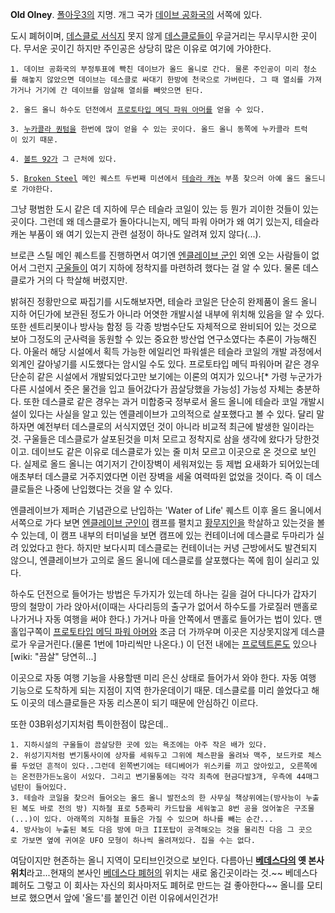 '''Old Olney'''. [[폴아웃3]]의 지명. 개그 국가 [[데이브 공화국]]의 서쪽에 있다.

도시 폐허이며, [[데스클로 서식지]] 못지 않게 [[데스클로]]들이 우글거리는 무시무시한 곳이다. 무서운 곳이긴 하지만 주인공은 상당히 많은 이유로 여기에 가야한다.
 
 1. 데이브 공화국의 부정투표에 빡친 데이브가 올드 올니로 간다. 물론 주인공이 미리 청소를 해놓지 않았으면 데이브는 데스클로 싸대기 한방에 천국으로 가버린다. 그 때 열쇠를 가져가거나 거기에 간 데이브를 암살해 열쇠를 빼앗으면 된다.

 2. 올드 올니 하수도 던전에서 [[프로토타입 메딕 파워 아머]]를 얻을 수 있다. 

 3. [[누카콜라 퀀텀]]을 한번에 많이 얻을 수 있는 곳이다. 올드 올니 동쪽에 누카콜라 트럭이 있기 때문.

 4. [[볼트 92]]가 그 근처에 있다.

 5. [[Broken Steel]] 메인 퀘스트 두번째 미션에서 [[테슬라 캐논]] 부품 찾으러 아예 올드 올드니로 가야한다.

그냥 평범한 도시 같은 데 지하에 무슨 테슬라 코일이 있는 등 뭔가 괴이한 것들이 있는 곳이다. 그런데 왜 데스클로가 돌아다니는지, 메딕 파워 아머가 왜 여기 있는지, 테슬라 캐논 부품이 왜 여기 있는지 관련 설정이 하나도 알려져 있지 않다(...).

브로큰 스틸 메인 퀘스트를 진행하면서 여기엔 [[엔클레이브 군인]] 외엔 오는 사람들이 없어서 그런지 [[구울]]들이 여기 지하에 정착지를 마련하려 했다는 걸 알 수 있다. 물론 데스클로가 거의 다 학살해 버렸지만.

밝혀진 정황만으로 짜집기를 시도해보자면, 테슬라 코일은 단순히 완제품이 올드 올니 지하 어딘가에 보관된 정도가 아니라 어엿한 개발시설 내부에 위치해 있음을 알 수 있다. 또한 센트리봇이나 방사능 함정 등 각종 방범수단도 자체적으로 완비되어 있는 것으로 보아 그정도의 군사력을 동원할 수 있는 중요한 방산업 연구소였다는 추론이 가능해진다. 아울러 해당 시설에서 획득 가능한 에일리언 파워셀은 테슬라 코일의 개발 과정에서 외계인 갈아넣기를 시도했다는 암시일 수도 있다. 프로토타입 메딕 파워아머 같은 경우 단순히 같은 시설에서 개발되었다고만 보기에는 이론의 여지가 있으나[* 가령 누군가가 다른 시설에서 줏은 물건을 입고 들어갔다가 끔살당했을 가능성] 가능성 자체는 충분하다. 또한 데스클로 같은 경우는 과거 미합중국 정부로서 올드 올니에 테슬라 코일 개발시설이 있다는 사실을 알고 있는 엔클레이브가 고의적으로 살포했다고 볼 수 있다. 달리 말하자면 예전부터 데스클로의 서식지였던 것이 아니라 비교적 최근에 발생한 일이라는 것. 구울들은 데스클로가 살포된것을 미처 모르고 정착지로 삼을 생각에 왔다가 당한것이고. 데이브도 같은 이유로 데스클로가 있는 줄 미처 모르고 이곳으로 온 것으로 보인다. 실제로 올드 올니는 여기저기 간이장벽이 세워져있는 등 제법 요새화가 되어있는데 애초부터 데스클로 거주지였다면 이런 장벽을 세울 여력따윈 없었을 것이다. 즉 이 데스클로들은 나중에 난입했다는 것을 알 수 있다.

엔클레이브가 제퍼슨 기념관으로 난입하는 'Water of Life' 퀘스트 이후 올드 올니에서 서쪽으로 가다 보면 [[엔클레이브 군인]]이 캠프를 펼치고 [[황무지인]]을 학살하고 있는것을 볼 수 있는데, 이 캠프 내부의 터미널을 보면 캠프에 있는 컨테이너에 데스클로 두마리가 실려 있었다고 한다. 하지만 보다시피 데스클로는 컨테이너는 커녕 근방에서도 발견되지 않으니, 엔클레이브가 고의로 올드 올니에 데스클로를 살포했다는 쪽에 힘이 실리고 있다.

하수도 던전으로 들어가는 방법은 두가지가 있는데 하나는 길을 걸어 다니다가 갑자기 땅의 철망이 가라 앉아서(이때는 사다리등의 출구가 없어서 하수도를 가로질러 맨홀로 나가거나 자동 여행을 써야 한다.) 가거나 마을 안쪽에서 맨홀로 들어가는 법이 있다. 맨홀입구쪽이 [[프로토타입 메딕 파워 아머]]와 조금 더 가까우며 이곳은 지상못지않게 데스클로가 우글거린다.(물론 1번에 1마리씩만 나온다.) 이 던전 내에는 [[프로텍트론]]도 있으나 [wiki: "끔살" 당연히...]

이곳으로 자동 여행 기능을 사용할땐 미리 은신 상태로 들어가서 와야 한다. 자동 여행 기능으로 도착하게 되는 지점이 지역 한가운데이기 때문. 데스클로를 미리 쓸었다고 해도 이곳의 데스클로들은 자동 리스폰이 되기 때문에 안심하긴 이르다.

또한 03B위성기지처럼 특이한점이 많은데..

 1. 지하시설의 구울들이 끔살당한 곳에 있는 욕조에는 아주 작은 배가 있다.
 2. 위성기지처럼 변기통사이에 상자를 세워두고 그위에 체스판을 올려놔 맥주, 보드카로 체스를 두었던 흔적이 있다..그런데 왼쪽변기에는 테디베어가 위스키를 끼고 앉아있고, 오른쪽에는 온전한가든노움이 서있다. 그리고 변기물통에는 각각 죄측에 현금다발3개, 우측에 44매그넘탄이 들어있다.
 3. 테슬라 코일을 찾으러 들어오는 올드 올니 발전소의 한 사무실 책상위에는(방사능이 누출된 복도 바로 전의 방) 지하철 표로 5층짜리 카드탑을 세워놓고 8번 공을 얹어놓은 구조물(...)이 있다. 아래쪽의 지하철 표들은 가질 수 있으며 하나를 빼는 순간...
 4. 방사능이 누출된 복도 다음 방에 마크 II포탑이 공격해오는 것을 물리친 다음 그 곳으로 가보면 옆에 귀여운 UFO 모형이 하나씩 올려져있다. 집을 수는 없다.

여담이지만 현존하는 올니 지역이 모티브인것으로 보인다. 다름아닌 '''[[베데스다]]의 옛 본사 위치'''라고...현재의 본사인 [[베데스다 폐허]]의 위치는 새로 옮긴곳이라는 것.~~ 베데스다 폐허도 그렇고 이 회사는 자신의 회사마저도 폐허로 만드는 걸 좋아한다~~ 올니를 모티브로 했으면서 앞에 '올드'를 붙인건 이런 이유에서인건가!
